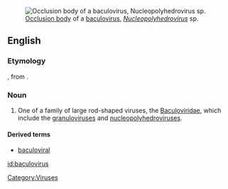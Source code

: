 [[Image:Baculovirus.jpg|thumb|[[occlusion body|Occlusion body]] of a [[baculovirus]], ''[[Nucleopolyhedrovirus]]'' sp.]]
==English==
===Etymology===

{{prefix|baculo-|virus}}, from {{term|lang=la|baculum||rod}}.

===Noun===
{{en-noun|es}}
{{wikipedia}}

#One of a family of large rod-shaped viruses, the [[Baculoviridae]], which include the [[granulovirus]]es and [[nucleopolyhedrovirus]]es.

====Derived terms====
*[[baculoviral]]

[[Category:Viruses]]

[[id:baculovirus]]
